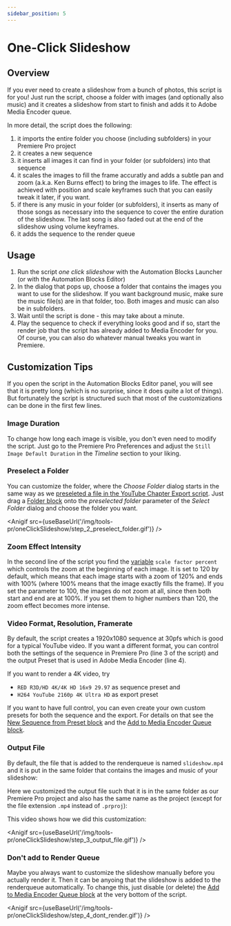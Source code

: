 ```yaml
---
sidebar_position: 5
---
```



# One-Click Slideshow

## Overview

If you ever need to create a slideshow from a bunch of photos, this script is for you! Just run the script, choose a folder with images (and optionally also music) and it creates a slideshow from start to finish and adds it to Adobe Media Encoder queue.

In more detail, the script does the following:

1. it imports the entire folder you choose (including subfolders) in your Premiere Pro project
2. it creates a new sequence
3. it inserts all images it can find in your folder (or subfolders) into that sequence
4. it scales the images to fill the frame accuratly and adds a subtle pan and zoom (a.k.a. Ken Burns effect) to bring the images to life. The effect is achieved with position and scale keyframes such that you can easily tweak it later, if you want.
5. if there is any music in your folder (or subfolders), it inserts as many of those songs as necessary into the sequence to cover the entire duration of the slideshow. The last song is also faded out at the end of the slideshow using volume keyframes.
6. it adds the sequence to the render queue

## Usage

<Youtube id="JZTiUNnHtEI" />

1. Run the script *one click slideshow* with the Automation Blocks Launcher (or with the Automation Blocks Editor)
2. In the dialog that pops up, choose a folder that contains the images you want to use for the slideshow. If you want background music, make sure the music file(s) are in that folder, too. Both images and music can also be in subfolders.
3. Wait until the script is done - this may take about a minute.
4. Play the sequence to check if everything looks good and if so, start the render job that the script has already added to Media Encoder for you. Of course, you can also do whatever manual tweaks you want in Premiere.

## Customization Tips

If you open the script in the Automation Blocks Editor panel, you will see that it is pretty long (which is no surprise, since it does quite a lot of things). But fortunately the script is structured such that most of the customizations can be done in the first few lines.

<RetinaImg src="/img/tools-pr/oneClickSlideshow/oneClickSlideshow_customization_overview.png" alt="customization overview"/>

### Image Duration

To change how long each image is visible, you don't even need to modify the script. Just go to the Premiere Pro Preferences and adjust the  `Still Image Default Duration` in the *Timeline* section to your liking.

<RetinaImg src="/img/tools-pr/oneClickSlideshow/still_image_default_duration.png" alt="customization overview"/>

### Preselect a Folder

You can customize the folder, where the *Choose Folder* dialog starts in the same way as we [preseleted a file in the YouTube Chapter Export script](youTubeChapterMarkers#preselectFile). Just drag a [Folder block](../block-reference/files#block_extendscript_folder) onto the *preselected folder* parameter of the *Select Folder* dialog and choose the folder you want.

<Anigif src={useBaseUrl('/img/tools-pr/oneClickSlideshow/step_2_preselect_folder.gif')} />

### Zoom Effect Intensity

<RetinaImg src="/img/tools-pr/oneClickSlideshow/oneClickSlideshow_customization_scale_factor.png" alt="customization of scale factor"/>

In the second line of the script you find the [variable](../block-reference/variables.mdx) `scale factor percent` which controls the zoom at the beginning of each image. It is set to 120 by default, which means that each image starts with a zoom of 120% and ends with 100% (where 100% means that the image exactly fills the frame). If you set the parameter to 100, the images do not zoom at all, since then both start and end are at 100%. If you set them to higher numbers than 120, the zoom effect becomes more intense.

### Video Format, Resolution, Framerate

By default, the script creates a 1920x1080 sequence at 30pfs which is good for a typical YouTube video. If you want a different format, you can control both the settings of the sequence in Premiere Pro (line 3 of the script) and the output Preset that is used in Adobe Media Encoder (line 4).

<RetinaImg src="/img/tools-pr/oneClickSlideshow/oneClickSlideshow_customization_format.png" alt="customization of video format"/>

If you want to render a 4K video, try 

- `RED R3D/HD 4K/4K HD 16x9 29.97` as sequence preset and
- `H264 YouTube 2160p 4K Ultra HD` as export preset

If you want to have full control, you can even create your own custom presets for both the sequence and the export. For details on that see the [New Sequence from Preset block](../block-reference/prSequence#block_pr_new_sequence) and the [Add to Media Encoder Queue block](../block-reference/prRendering#block_media_encoder_render).

### Output File

By default, the file that is added to the renderqueue is named `slideshow.mp4` and it is put in the same folder that contains the images and music of your slideshow:

<RetinaImg src="/img/tools-pr/oneClickSlideshow/oneClickSlideshow_customization_output_file.png" alt="customization of output file"/>

Here we customized the output file such that it is in the same folder as our Premiere Pro project and also has the same name as the project (except for the file extension `.mp4` instead of `.prproj`):

<RetinaImg src="/img/tools-pr/oneClickSlideshow/oneClickSlideshow_customization_output_file_project.png" alt="customization of output file"/>

This video shows how we did this customization:

<Anigif src={useBaseUrl('/img/tools-pr/oneClickSlideshow/step_3_output_file.gif')} />

### Don't add to Render Queue

Maybe you always want to customize the slideshow manually before you actually render it. Then it can be anyoing that the slideshow is added to the renderqueue automatically. To change this, just disable (or delete) the [Add to Media Encoder Queue block](../block-reference/prRendering#block_media_encoder_render) at the very bottom of the script.

<Anigif src={useBaseUrl('/img/tools-pr/oneClickSlideshow/step_4_dont_render.gif')} />
